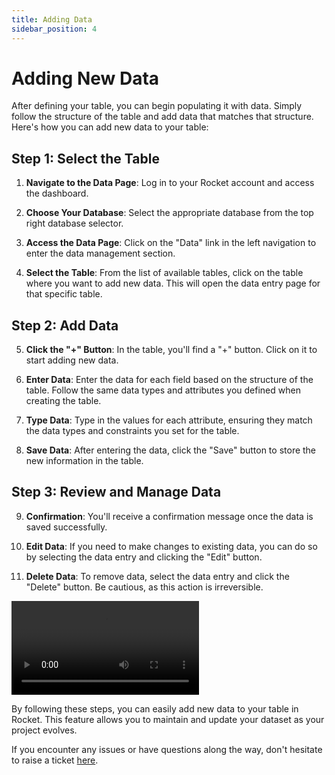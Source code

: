 ```yaml
---
title: Adding Data
sidebar_position: 4
---
```


# Adding New Data

After defining your table, you can begin populating it with data. Simply follow the structure of the table and add data that matches that structure. Here's how you can add new data to your table:

## Step 1: Select the Table

1. **Navigate to the Data Page**: Log in to your Rocket account and access the dashboard.

2. **Choose Your Database**: Select the appropriate database from the top right database selector.

3. **Access the Data Page**: Click on the "Data" link in the left navigation to enter the data management section.

4. **Select the Table**: From the list of available tables, click on the table where you want to add new data. This will open the data entry page for that specific table.

## Step 2: Add Data

5. **Click the "+" Button**: In the table, you'll find a "+" button. Click on it to start adding new data.

6. **Enter Data**: Enter the data for each field based on the structure of the table. Follow the same data types and attributes you defined when creating the table.

7. **Type Data**: Type in the values for each attribute, ensuring they match the data types and constraints you set for the table.

8. **Save Data**: After entering the data, click the "Save" button to store the new information in the table.

## Step 3: Review and Manage Data

9. **Confirmation**: You'll receive a confirmation message once the data is saved successfully.

10. **Edit Data**: If you need to make changes to existing data, you can do so by selecting the data entry and clicking the "Edit" button.

11. **Delete Data**: To remove data, select the data entry and click the "Delete" button. Be cautious, as this action is irreversible.

<video controls>
  <source src="/videos/data.webm" />
</video>

By following these steps, you can easily add new data to your table in Rocket. This feature allows you to maintain and update your dataset as your project evolves.

If you encounter any issues or have questions along the way, don't hesitate to raise a ticket [here](https://github.com/imdeepmind/Rocket/discussions).
